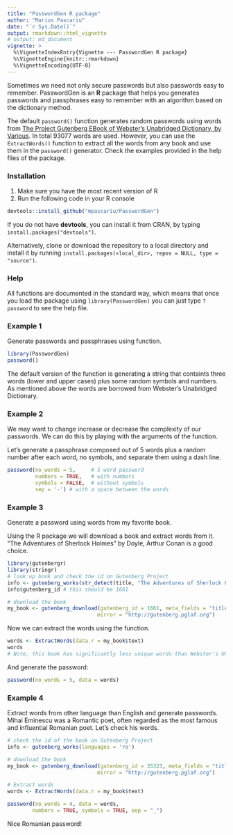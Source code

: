 ```yaml
---
title: "PasswordGen R package"
author: "Marius Pascariu"
date: "`r Sys.Date()`"
output: rmarkdown::html_vignette
# output: md_document
vignette: >
  %\VignetteIndexEntry{Vignette --- PasswordGen R package}
  %\VignetteEngine{knitr::rmarkdown}
  %\VignetteEncoding{UTF-8}
---
```


Sometimes we need not only secure passwords but also passwords easy to remember.
PasswordGen is an **R** package that helps you generates passwords and passphrases 
easy to remember with an algorithm based on the dictionary method. 
 
The default ```password()``` function generates random passwords using words from 
[The Project Gutenberg EBook of Webster's Unabridged Dictionary, 
by Various](http://www.gutenberg.org/ebooks/29765). In total 93077 words are used.
However, you can use the ```ExtractWords()``` function to extract all the words from 
any book and use them in the ```password()``` generator. 
Check the examples provided in the help files of the package.   


### Installation

1. Make sure you have the most recent version of R
2. Run the following code in your R console 

```r
devtools::install_github("mpascariu/PasswordGen")
```

If you do not have __devtools__, you can install it from CRAN, by typing `install.packages("devtools")`.

Alternatively, clone or download the repository to a local directory and install it by running `install.packages(<local_dir>, repos = NULL, type = "source")`.


### Help
All functions are documented in the standard way, which means that 
once you load the package using ```library(PasswordGen)```
you can just type ```?password``` to see the help file. 




### Example 1

Generate passwords and passphrases using \code{password} function.  

```r
library(PasswordGen)
password()
```
The default version of the function is generating a string that containts three words (lower and upper cases) plus some random symbols and numbers. As mentioned above the words are borrowed from Webster's Unabridged Dictionary.

### Example 2
We may want to change increase or decrease the complexity of our passwords. We can do this by playing with the arguments of the \code{passwords} function.

Let's generate a passphrase composed out of 5 words plus a random number after each word, no symbols, and separate them using a dash line.
```r
password(no_words = 5,     # 5 word password
         numbers = TRUE,   # with numbers
         symbols = FALSE,  # without symbols
         sep = '-') # with a space between the words
```

### Example 3
Generate a password using words from my favorite book.

Using the \code{gutenbergr} R package we will download a book and
extract words from it. "The Adventures of Sherlock Holmes" by
Doyle, Arthur Conan is a good choice.


```r
library(gutenbergr)
library(stringr)
# look up book and check the id on Gutenberg Project
info <- gutenberg_works(str_detect(title, "The Adventures of Sherlock Holmes"))
info$gutenberg_id # this should be 1661

# download the book
my_book <- gutenberg_download(gutenberg_id = 1661, meta_fields = "title",
                             mirror = "http://gutenberg.pglaf.org")
```

Now we can extract the words using the \code{ExtractWords} function.

```r
words <- ExtractWords(data.r = my_book$text)
words
# Note, this book has significantly less unique words than Webster's Unabridged Dictionary. More words to choose from is better.
```

And generate the password:

```r
password(no_words = 5, data = words)
```

### Example 4
Extract words from other language than English and generate passwords. 
Mihai Eminescu was a Romantic poet, often regarded as the most famous and influential Romanian poet. Let's check his words.

```r
# check the id of the book on Gutenberg Project
info <- gutenberg_works(languages = 'ro')

# download the book
my_book <- gutenberg_download(gutenberg_id = 35323, meta_fields = "title",
                             mirror = "http://gutenberg.pglaf.org")

# Extract words
words <- ExtractWords(data.r = my_book$text)

password(no_words = 4, data = words,
        numbers = TRUE, symbols = TRUE, sep = "_")

```
Nice Romanian password!

